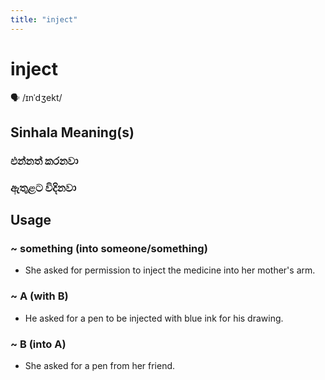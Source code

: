 ```yaml
---
title: "inject"
---
```


# inject

🗣️ /ɪnˈdʒekt/

## Sinhala Meaning(s)

### එන්නත් කරනවා
### ඇතුළට විදිනවා

## Usage

### ~ something (into someone/something)

- She asked for permission to inject the medicine into her mother's arm.


### ~ A (with B)

- He asked for a pen to be injected with blue ink for his drawing.


### ~ B (into A)

- She asked for a pen from her friend.

